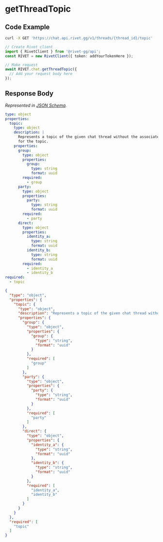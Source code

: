 
# getThreadTopic

## Code Example

<CodeGroup title='Request' tag='GET' label='https://chat.api.rivet.gg/v1/threads/{thread_id}/topic'>

```bash {{ title: 'cURL' }}
curl -X GET 'https://chat.api.rivet.gg/v1/threads/{thread_id}/topic'
```

```ts
// Create Rivet client
import { RivetClient } from '@rivet-gg/api';
const RIVET = new RivetClient({ token: addYourTokenHere });

// Make request
await RIVET.chat.getThreadTopic({
  // Add your request body here
});
```

</CodeGroup>


## Response Body

_Represented in [JSON Schema](https://json-schema.org/)._

<CodeGroup title='Response'>

```yaml
type: object
properties:
  topic:
    type: object
    description: |
      Represents a topic of the given chat thread without the associated handles
      for the topic.
    properties:
      group:
        type: object
        properties:
          group:
            type: string
            format: uuid
        required:
          - group
      party:
        type: object
        properties:
          party:
            type: string
            format: uuid
        required:
          - party
      direct:
        type: object
        properties:
          identity_a:
            type: string
            format: uuid
          identity_b:
            type: string
            format: uuid
        required:
          - identity_a
          - identity_b
required:
  - topic

```

```json
{
  "type": "object",
  "properties": {
    "topic": {
      "type": "object",
      "description": "Represents a topic of the given chat thread without the associated handles\nfor the topic.\n",
      "properties": {
        "group": {
          "type": "object",
          "properties": {
            "group": {
              "type": "string",
              "format": "uuid"
            }
          },
          "required": [
            "group"
          ]
        },
        "party": {
          "type": "object",
          "properties": {
            "party": {
              "type": "string",
              "format": "uuid"
            }
          },
          "required": [
            "party"
          ]
        },
        "direct": {
          "type": "object",
          "properties": {
            "identity_a": {
              "type": "string",
              "format": "uuid"
            },
            "identity_b": {
              "type": "string",
              "format": "uuid"
            }
          },
          "required": [
            "identity_a",
            "identity_b"
          ]
        }
      }
    }
  },
  "required": [
    "topic"
  ]
}
```

</CodeGroup>

